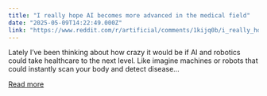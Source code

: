 ```yaml
---
title: "I really hope AI becomes more advanced in the medical field"
date: "2025-05-09T14:22:49.000Z"
link: "https://www.reddit.com/r/artificial/comments/1kijq0b/i_really_hope_ai_becomes_more_advanced_in_the/"
---
```


Lately I’ve been thinking about how crazy it would be if AI and robotics could take healthcare to the next level. Like imagine machines or robots that could instantly scan your body and detect disease...

[Read more](https://www.reddit.com/r/artificial/comments/1kijq0b/i_really_hope_ai_becomes_more_advanced_in_the/)
